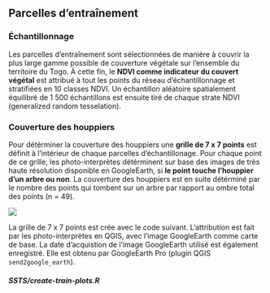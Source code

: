
## Parcelles d'entraînement {#SSTS-training-plots}

### Échantillonnage

Les parcelles d'entraînement sont sélectionnées de manière à couvrir la plus large gamme possible de couverture végétale sur l'ensemble du territoire du Togo. À cette fin, le **NDVI comme indicateur du couvert végétal** est attribué à tout les points du réseau d'échantillonnage et stratifiées en 10 classes NDVI. Un échantillon aléatoire spatialement équilibré de 1 500 échantillons est ensuite tiré de chaque strate NDVI (generalized random tesselation).

### Couverture des houppiers {#SSTS-couverture-houppiers}

Pour détérminer la couverture des houppiers une **grille de 7 x 7 points** est définit à l'intérieur de chaque parcelles d'échantillonage. Pour chaque point de ce grille, les photo-interprètes détérminent sur base des images de très haute résolution disponible en GoogleEarth, si **le point touche l'houppier d'un arbre ou non**. La couverture des houppiers est en suite détérminé par le nombre des points qui tombent sur un arbre par rapport au ombre total des points (n = 49).

![](images/SSTS-tree-cover.png)

La grille de 7 x 7 points est crée avec le code suivant. L'attribution est fait par les photo-interprètes en QGIS, avec l'image GoogleEarth comme carte de base. La date d'acquistion de l'image GoogleEarth utilisé est également enregistré. Elle est obtenu par GoogleEarth Pro (plugin QGIS `send2google_earth`).


#### _SSTS/create-train-plots.R_ {-}

```r
```
